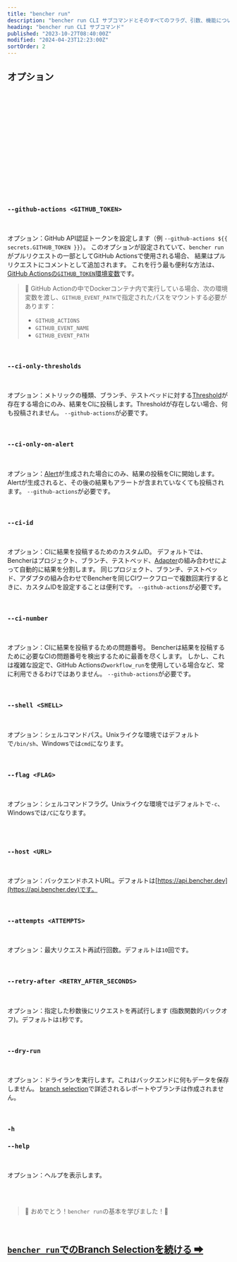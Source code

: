 ```yaml
---
title: "bencher run"
description: "bencher run CLI サブコマンドとそのすべてのフラグ、引数、機能についての概観"
heading: "bencher run CLI サブコマンド"
published: "2023-10-27T08:40:00Z"
modified: "2024-04-23T12:23:00Z"
sortOrder: 2
---
```




<Intro />

<Cmd />

<BenchmarkCommand />

## オプション

<Project />

<br />

<Token />

<br />

<BranchSelection />

<br />

<Hash />

<br />

<NoHash />

<br />

<Testbed />

<br />

<Adapters />

<br />

<Iter />

<br />

<Fold />

<br />

<Backdate />

<br />

<AllowFailure />

<br />

<Err />

<br />

<Html />

<br />

<Quiet />

<br />

### `--github-actions <GITHUB_TOKEN>`

<br />

オプション：GitHub API認証トークンを設定します（例 `--github-actions ${{ secrets.GITHUB_TOKEN }}`）。
このオプションが設定されていて、`bencher run`がプルリクエストの一部としてGitHub Actionsで使用される場合、
結果はプルリクエストにコメントとして追加されます。
これを行う最も便利な方法は、[GitHub Actionsの`GITHUB_TOKEN`環境変数](https://docs.github.com/ja/actions/security-guides/automatic-token-authentication)です。

> 🐰 GitHub Actionの中でDockerコンテナ内で実行している場合、次の環境変数を渡し、`GITHUB_EVENT_PATH`で指定されたパスをマウントする必要があります：
> - `GITHUB_ACTIONS`
> - `GITHUB_EVENT_NAME`
> - `GITHUB_EVENT_PATH`

<br />

### `--ci-only-thresholds`

<br />

オプション：メトリックの種類、ブランチ、テストベッドに対する[Threshold](/ja/docs/explanation/thresholds/)が存在する場合にのみ、結果をCIに投稿します。Thresholdが存在しない場合、何も投稿されません。
`--github-actions`が必要です。

<br />

### `--ci-only-on-alert`

<br />

オプション：[Alert](/ja/docs/explanation/thresholds/)が生成された場合にのみ、結果の投稿をCIに開始します。
Alertが生成されると、その後の結果もアラートが含まれていなくても投稿されます。
`--github-actions`が必要です。

<br />

### `--ci-id`

<br />

オプション：CIに結果を投稿するためのカスタムID。
デフォルトでは、Bencherはプロジェクト、ブランチ、テストベッド、[Adapter](/ja/docs/explanation/adapters/)の組み合わせによって自動的に結果を分割します。
同じプロジェクト、ブランチ、テストベッド、アダプタの組み合わせでBencherを同じCIワークフローで複数回実行するときに、カスタムIDを設定することは便利です。
`--github-actions`が必要です。

<br/>

### `--ci-number`

<br />

オプション：CIに結果を投稿するための問題番号。
Bencherは結果を投稿するために必要なCIの問題番号を検出するために最善を尽くします。
しかし、これは複雑な設定で、GitHub Actionsの`workflow_run`を使用している場合など、常に利用できるわけではありません。
`--github-actions`が必要です。

<br/>

### `--shell <SHELL>`

<br />

オプション：シェルコマンドパス。Unixライクな環境ではデフォルトで`/bin/sh`、Windowsでは`cmd`になります。

<br />

### `--flag <FLAG>`

<br />

オプション：シェルコマンドフラグ。Unixライクな環境ではデフォルトで`-c`、Windowsでは`/C`になります。

<br />

<Exec />

<br />

### `--host <URL>`

<br />

オプション：バックエンドホストURL。デフォルトは[https://api.bencher.dev](https://api.bencher.dev)です。

<br />

### `--attempts <ATTEMPTS>`

<br />

オプション：最大リクエスト再試行回数。デフォルトは`10`回です。

<br />


### `--retry-after <RETRY_AFTER_SECONDS>`

<br />

オプション：指定した秒数後にリクエストを再試行します (指数関数的バックオフ)。デフォルトは`1`秒です。

<br />

### `--dry-run`

<br />

オプション：ドライランを実行します。これはバックエンドに何もデータを保存しません。
[branch selection](/ja/docs/explanation/branch-selection/)で詳述されるレポートやブランチは作成されません。

<br />

### `-h`
### `--help`

<br />

オプション：ヘルプを表示します。

<br />
<br />

> 🐰 おめでとう！<code>bencher run</code>の基本を学びました！🎉

<br/>

<h2><a href="/ja/docs/explanation/branch-selection/"><code>bencher run</code>でのBranch Selectionを続ける ➡</a></h2>